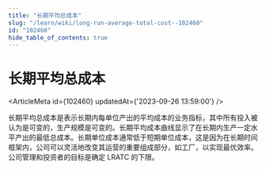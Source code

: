 ```yaml
---
title: "长期平均总成本"
slug: "/learn/wiki/long-run-average-total-cost--102460"
id: "102460"
hide_table_of_contents: true
---
```



# 长期平均总成本

<ArticleMeta id={102460} updatedAt={'2023-09-26 13:59:00'} />
<div className='border-solid border-b border-t-0 my-4 border-[var(--ifm-color-gray-300)]' />

长期平均总成本是表示长期内每单位产出的平均成本的业务指标，其中所有投入被认为是可变的，生产规模是可变的。长期平均成本曲线显示了在长期内生产一定水平产出的最低总成本。长期单位成本通常低于短期单位成本，这是因为在长期时间框架内，公司可以灵活地改变其运营的重要组成部分，如工厂，以实现最优效率。公司管理和投资者的目标是确定 LRATC 的下限。
